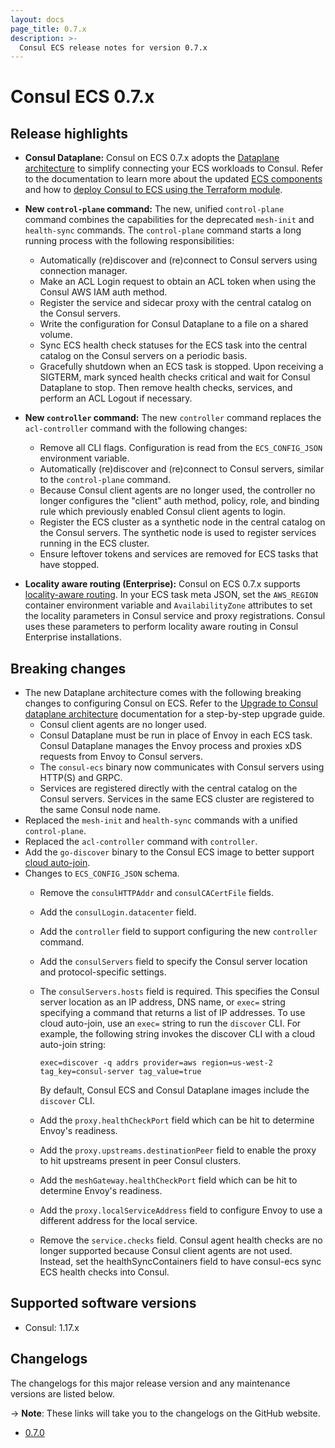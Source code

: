 ```yaml
---
layout: docs
page_title: 0.7.x
description: >-
  Consul ECS release notes for version 0.7.x
---
```


# Consul ECS 0.7.x

## Release highlights

- **Consul Dataplane:** Consul on ECS 0.7.x adopts the [Dataplane architecture](/consul/docs/connect/dataplane) to simplify connecting your ECS workloads to Consul. Refer to the documentation to learn more about the updated [ECS components](/consul/docs/ecs/architecture) and how to [deploy Consul to ECS using the Terraform module](/consul/docs/ecs/deploy/terraform).

- **New `control-plane` command:** The new, unified `control-plane` command combines the capabilities for the deprecated `mesh-init` and `health-sync` commands. The `control-plane` command starts a long running process with the following responsibilities:
  - Automatically (re)discover and (re)connect to Consul servers using connection manager.
  - Make an ACL Login request to obtain an ACL token when using the Consul AWS IAM auth method.
  - Register the service and sidecar proxy with the central catalog on the Consul servers.
  - Write the configuration for Consul Dataplane to a file on a shared volume.
  - Sync ECS health check statuses for the ECS task into the central catalog on the Consul servers on a periodic basis.
  - Gracefully shutdown when an ECS task is stopped. Upon receiving a SIGTERM, mark synced health checks critical and wait for Consul Dataplane to stop. Then remove health checks, services, and perform an ACL Logout if necessary.

- **New `controller` command:** The new `controller` command replaces the `acl-controller` command with the following changes:
  - Remove all CLI flags. Configuration is read from the `ECS_CONFIG_JSON` environment variable.
  - Automatically (re)discover and (re)connect to Consul servers, similar to the `control-plane` command.
  - Because Consul client agents are no longer used, the controller no longer configures the "client" auth method, policy, role, and binding rule which previously enabled Consul client agents to login.
  - Register the ECS cluster as a synthetic node in the central catalog on the Consul servers. The synthetic node is used to register services running in the ECS cluster.
  - Ensure leftover tokens and services are removed for ECS tasks that have stopped.

- **Locality aware routing (Enterprise):** Consul on ECS 0.7.x supports [locality-aware routing](/consul/docs/connect/manage-traffic/route-to-local-upstreams). In your ECS task meta JSON, set the `AWS_REGION` container environment variable and `AvailabilityZone` attributes to set the locality parameters in Consul service and proxy registrations. Consul uses these parameters to perform locality aware routing in Consul Enterprise installations.

## Breaking changes

- The new Dataplane architecture comes with the following breaking changes to configuring Consul on ECS. Refer to the [Upgrade to Consul dataplane architecture](/consul/docs/upgrade/ecs/dataplane) documentation for a step-by-step upgrade guide.
  - Consul client agents are no longer used.
  - Consul Dataplane must be run in place of Envoy in each ECS task. Consul Dataplane manages the Envoy process and proxies xDS requests from Envoy to Consul servers.
  - The `consul-ecs` binary now communicates with Consul servers using HTTP(S) and GRPC.
  - Services are registered directly with the central catalog on the Consul servers. Services in the same ECS cluster are registered to the same Consul node name.
- Replaced the `mesh-init` and `health-sync` commands with a unified `control-plane`.
- Replaced the `acl-controller` command with `controller`.
- Add the `go-discover` binary to the Consul ECS image to better support [cloud auto-join](/consul/docs/deploy/server/vm/cloud-auto-join).
- Changes to `ECS_CONFIG_JSON` schema.
  - Remove the `consulHTTPAddr` and `consulCACertFile` fields.
  - Add the `consulLogin.datacenter` field.
  - Add the `controller` field to support configuring the new `controller` command.
  - Add the `consulServers` field to specify the Consul server location and protocol-specific settings.
  - The `consulServers.hosts` field is required. This specifies the Consul server location as an IP address, DNS name, or `exec=` string specifying a command that returns a list of IP addresses. To use cloud auto-join, use an `exec=` string to run the `discover` CLI. For example, the following string invokes the discover CLI with a cloud auto-join string: 
    
    ```log
    exec=discover -q addrs provider=aws region=us-west-2 tag_key=consul-server tag_value=true
    ```
    
    By default, Consul ECS and Consul Dataplane images include the `discover` CLI.
  - Add the `proxy.healthCheckPort` field which can be hit to determine Envoy's readiness.
  - Add the `proxy.upstreams.destinationPeer` field to enable the proxy to hit upstreams present in peer Consul clusters.
  - Add the `meshGateway.healthCheckPort` field which can be hit to determine Envoy's readiness.
  - Add the `proxy.localServiceAddress` field to configure Envoy to use a different address for the local service.
  - Remove the `service.checks` field. Consul agent health checks are no longer supported because Consul client agents are not used. Instead, set the healthSyncContainers field to have consul-ecs sync ECS health checks into Consul.

## Supported software versions

- Consul: 1.17.x

## Changelogs

The changelogs for this major release version and any maintenance versions are listed below.

-> **Note**: These links will take you to the changelogs on the GitHub website.

- [0.7.0](https://github.com/hashicorp/consul-ecs/releases/tag/v0.7.0)
